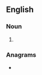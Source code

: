 ==English==

===Noun===
{{head|en|noun plural form}}

# {{plural of|flintstone|lang=en}}

===Anagrams===
* {{anagrams|en|a=efilnnosstt|nonleftists}}
